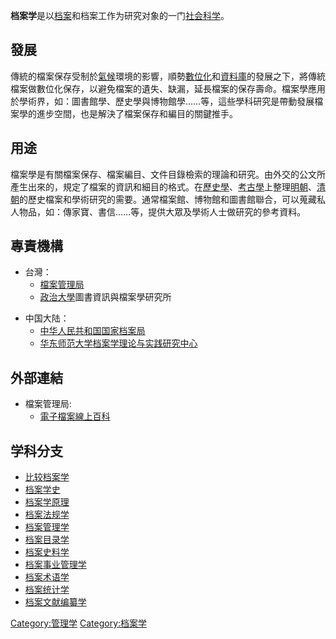 {{unreferenced|time=2010-02-10T05:48:10+00:00}}
'''档案学'''是以[[档案|档案]]和档案工作为研究对象的一门[[社会科学|社会科学]]。

==發展==
傳統的檔案保存受制於[[氣候|氣候]]環境的影響，順勢[[數位化|數位化]]和[[資料庫|資料庫]]的發展之下，將傳統檔案做數位化保存，以避免檔案的遺失、缺漏，延長檔案的保存壽命。檔案學應用於學術界，如：圖書館學、歷史學與博物館學……等，這些學科研究是帶動發展檔案學的進步空間，也是解決了檔案保存和編目的關鍵推手。

==用途==
檔案學是有關檔案保存、檔案編目、文件目錄檢索的理論和研究。由外交的公文所產生出來的，規定了檔案的資訊和細目的格式。在[[歷史學|歷史學]]、[[考古學|考古學]]上整理[[明朝|明朝]]、[[清朝|清朝]]的歷史檔案和學術研究的需要。通常檔案館、博物館和圖書館聯合，可以蒐藏私人物品，如：傳家寶、書信……等，提供大眾及學術人士做研究的參考資料。

==專責機構==
*台灣：
**[https://web.archive.org/web/20081012184634/http://www.archives.gov.tw/ 檔案管理局]
**[[政治大學|政治大學]]圖書資訊與檔案學研究所

*中国大陆：
**[http://www.saac.gov.cn 中华人民共和国国家档案局] {{Wayback|url=http://www.saac.gov.cn/ |date=20200906135216 }}
**[[华东师范大学|华东师范大学]][[华东师范大学档案馆|档案学理论与实践研究中心]]

==外部連結==
*檔案管理局:
**[https://web.archive.org/web/20110317030649/http://wiki.archives.gov.tw/ 電子檔案線上百科]

==学科分支==
*[[比较档案学|比较档案学]]
*[[档案学史|档案学史]]
*[[档案学原理|档案学原理]]
*[[档案法规学|档案法规学]]
*[[档案管理学|档案管理学]]
*[[档案目录学|档案目录学]]
*[[档案史料学|档案史料学]]
*[[档案事业管理学|档案事业管理学]]
*[[档案术语学|档案术语学]]
*[[档案统计学|档案统计学]]
*[[档案文献编纂学|档案文献编纂学]]
{{Authority control}}
{{Library science-stub}}
[[Category:管理学|Category:管理学]]
[[Category:档案学|Category:档案学]]
